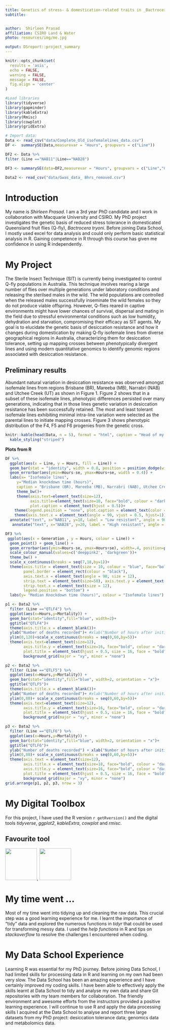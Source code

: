 ```yaml
---
title: Genetics of stress- & domestication-related traits in _Bactrocera_ _tryoni_
subtitle: 


author:  Shirleen Prasad
affiliation: CSIRO Land & Water
photo: resources/img/me.jpg

output: DSreport::project_summary
---
```

```r
knitr::opts_chunk$set(
  results = 'asis',
  echo = FALSE,
  warning = FALSE,
  message = FALSE,
  fig.align = 'center'
)

#Load libraries
library(tidyverse)
library(gapminder)
library(kableExtra)
library(Rmisc)
library(cowplot)
library(gridExtra)

# Import data:
Data <- read_csv("data/Complete_Old_isofemalelines_data.csv")
DF <-  summarySE(Data,measurevar = "Hours", groupvars = c("Line"))

DF2 <- Data %>% 
filter (Line =="NAB11"|Line=="NAB28")

DF3 <- summarySE(data=DF2,measurevar = "Hours", groupvars = c("Line","Generation"))

Data2 <- read_csv("data/Gwas_data_ 8hrs_removed.csv")
```

# Introduction
My name is *Shirleen Prasad*. I am a 3rd year PhD candidate and I work in collaboration with Macquarie University and CSIRO. My PhD project investigates the genetic basis of reduced stress tolerance in domesticated Queensland fruit flies (Q-fly), _Bactrocera_ _tryoni_. Before joining Data School, I mostly used excel for data analysis and could only perform basic statistical analysis in R. Gaining competence in R through this course has given me confidence in using R independently. 

# My Project
The Sterile Insect Technique (SIT) is currently being investigated to control Q-fly populations in Australia. This technique involves rearing a large number of flies over multiple generations under laboratory conditions and releasing the sterilsed males in the wild. The wild populations are controlled when the released males successfully inseminate the wild females so they do not produce viable offspring. However, Q-flies reared in captive environments might have lower chances of survival, dispersal and mating in the field due to stressful environmental conditions such as low humidity, dehydration and starvation, compromising their efficacy as SIT agents. My goal is to elucidate the genetic basis of desiccation resistance and how it changes during domestication by making Q-fly isofemale lines from diverse geographical regions in Australia, characterizing them for desiccation tolerance, setting up mapping crosses between phenotypically divergent lines and using modern quantitative genomics to identify genomic regions associated with desiccation resistance. 

## Preliminary results
Abundant natural variation in desiccation resistance was observed amongst isofemale lines from regions Brisbane (BR), Mareeba (MB), Narrabri (NAB) and Utchee Creek (UT) as shown in Figure 1. Figure 2 shows that in a subset of these isofemale lines, phenotypic differences persisted over many generations, indicating that in those lines genetic variation in desiccation resistance has been successfully retained. The most and least tolerant isofemale lines exhibiting minimal intra-line variation were selected as the parental lines to initiate mapping crosses. Figure 3 shows phenotypic distribution of the F4, F5 and F6 progenies from the genetic cross.


```r
knitr::kable(head(Data, n = 5), format = "html", caption = "Head of my data table") %>% 
  kable_styling("striped")
```


**Plots from R**
```r
DF %>% 
  ggplot(aes(x = Line, y = Hours, fill = Line)) +
  geom_bar(stat = "identity", width = 0.8, position = position_dodge(width = 2)) +
  geom_errorbar(aes(ymin=Hours-se, ymax=Hours+se, width = 0.4)) +
  labs(x= "Isofemale lines",                   
     y="Median knockdown time (hours)",                   
     caption = "Brisbane (BR), Mareeba (MB), Narrabri (NAB), Utchee Creek (UT)")+
     theme_bw()+
     theme(axis.text=element_text(size=12),                
           axis.title=element_text(size=10, face="bold", colour = "darkblue"),
           plot.caption = element_text(hjust = 0.5))+ 
    theme(legend.position = "none", plot.caption = element_text(color = "blue", face =    "italic", size=10)) +
    theme(axis.text.x = element_text(angle = 90, vjust = 0.5, hjust=1))+
  annotate("text", x="NAB11", y=18, label = "Low resistant", angle = 90)+
   annotate("text", x="NAB28", y=20, label = "High resistant", angle = 90)
```



```r

DF3 %>% 
 ggplot(aes(x = Generation , y = Hours, colour = Line)) +
  geom_point() + geom_line() +
  geom_errorbar(aes(ymin=Hours-se, ymax=Hours+se), width=.4, position=position_dodge(0.05)) +
  scale_colour_manual(values=c('deeppink2', 'darkgreen'))+
  theme_bw() +
  scale_x_continuous(breaks = seq(7,18,by=1))+
  theme(axis.title = element_text(size = 10, colour = "blue", face="bold"),
        panel.border = element_rect(colour = "black"),
        axis.text.x = element_text(angle = 90, size = 12), 
        strip.text = element_text(size=50), axis.text.y = element_text(size = 12), 
        strip.text.x = element_text(size = 12),
        legend.position = "bottom") +
  labs(y= "Median Knockdown time (hours)", colour = "Isofemale lines")
```



```r

p1 <- Data2 %>% 
  filter (Line =="QTLF4") %>% 
  ggplot(aes(x=Hours,y=Mortality)) +
  geom_bar(stat="identity",fill="blue", width=2)+
  ggtitle("QTLF4")+
  theme(axis.title.x = element_blank())+
  ylab("Number of deaths recorded")+ #xlab("Number of hours after initiation of desiccation stress")+
  ylim(0,120)+scale_x_continuous(breaks = seq(0,60,by=5))+
  theme(axis.text=element_text(size=12),                
        axis.title.y = element_text(size=16, face="bold", colour = "darkblue"),      
        plot.title = element_text(hjust = 0.5, size = 16, face = "bold", colour = "darkblue"))+ 
        background_grid(major = "xy", minor = "none")

p2 <- Data2 %>% 
  filter (Line =="QTLF5") %>% 
  ggplot(aes(x=Hours,y=Mortality)) +
  geom_bar(stat="identity",fill="blue", width=2, orientation = "x")+
  ggtitle("QTLF5")+
  theme(axis.title.x = element_blank())+
  ylab("Number of deaths recorded")+ #xlab("Number of hours after initiation of desiccation stress")+
  ylim(0,80)+ scale_x_continuous(breaks = seq(0,60,by=5))+
  theme(axis.text=element_text(size=12),
        axis.title.y = element_text(size=16, face="bold", colour = "darkblue"),
        plot.title = element_text(hjust = 0.5, size = 16, face = "bold", colour = "darkblue"))+  
        background_grid(major = "xy", minor = "none")

p3 <- Data2 %>% 
  filter (Line =="QTLF6") %>% 
  ggplot(aes(x=Hours,y=Mortality)) +
  geom_bar(stat="identity",fill="blue", width=2, orientation = "x")+
  ggtitle("QTLF6")+
  ylab("Number of deaths recorded") + xlab("Number of hours after initiation of desiccation stress")+
  ylim(0,80)+ scale_x_continuous(breaks = seq(0,60,by=5))+
  theme(axis.text = element_text(size=12),
        axis.title.x = element_text(size=18, face="bold", colour = "darkblue"),
        axis.title.y = element_text(size=16, face="bold", colour = "darkblue"),
        plot.title = element_text(hjust = 0.5, size = 16, face = "bold", colour = "darkblue"))+
        background_grid(major = "xy", minor = "none")
grid.arrange(p1, p2, p3, nrow = 3)
```  
  
# My Digital Toolbox
For this project, I have used the R version `r getRversion()` and the digital tools *tidyverse*, *ggplot2*, *kableExtra*, *cowplot* and *rmisc*.


## Favourite tool 
![](resources/img/tidyverse.png){width=100px}, ![](resources/img/ggplot.png){width=100px}


# My time went ...
Most of my time went into tidying up and cleaning the raw data. This crucial step was a good learning experience for me. I learnt the importance of "tidy" data and explored the numerous functions in *tidyr* that could be used for transforming messy data. I used the *help functions* in R and tips on *stackoverflow* to resolve the challenges I encountered when coding.

# My Data School Experience
Learning R was essential for my PhD journey. Before joining Data School, I had limited skills for processing data in R and learning on my own had been very slow. The Data School has been an amazing experience and I have certainly improved my coding skills. I have been able to effectively apply the skills learnt at Data School to tidy and analyse my own data and share Git repositories with my team members for collaboration. The friendly environment and awesome efforts from the instructors provided a positive learning experience. I will continue to use R and apply the data processing skills I acquired at the Data School to analyse and report three large datasets from my PhD project: desiccation tolerance data; genomics data and metabolomics data. 
